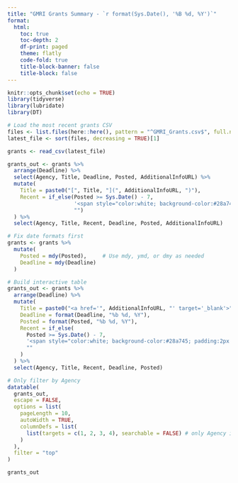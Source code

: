 ```yaml
---
title: "GMRI Grants Summary - `r format(Sys.Date(), '%B %d, %Y')`"
format:
  html:
    toc: true
    toc-depth: 2
    df-print: paged
    theme: flatly
    code-fold: true
    title-block-banner: false
    title-block: false
---
```


```r
knitr::opts_chunk$set(echo = TRUE)
library(tidyverse)
library(lubridate)
library(DT)
```

```r
# Load the most recent grants CSV
files <- list.files(here::here(), pattern = "^GMRI_Grants.csv$", full.names = TRUE)
latest_file <- sort(files, decreasing = TRUE)[1]

grants <- read_csv(latest_file)

grants_out <- grants %>%
  arrange(Deadline) %>%
  select(Agency, Title, Deadline, Posted, AdditionalInfoURL) %>%
  mutate(
    Title = paste0("[", Title, "](", AdditionalInfoURL, ")"),
    Recent = if_else(Posted >= Sys.Date() - 7,
                     '<span style="color:white; background-color:#28a745; padding:2px 6px; border-radius:4px;">New</span>',
                     "")
  ) %>%
  select(Agency, Title, Recent, Deadline, Posted, AdditionalInfoURL) 

# Fix date formats first
grants <- grants %>%
  mutate(
    Posted = mdy(Posted),     # Use mdy, ymd, or dmy as needed
    Deadline = mdy(Deadline)
  )

# Build interactive table
grants_out <- grants %>%
  arrange(Deadline) %>%
  mutate(
    Title = paste0("<a href='", AdditionalInfoURL, "' target='_blank'>", Title, "</a>"),
    Deadline = format(Deadline, "%b %d, %Y"),
    Posted = format(Posted, "%b %d, %Y"),
    Recent = if_else(
      Posted >= Sys.Date() - 7,
      '<span style="color:white; background-color:#28a745; padding:2px 6px; border-radius:4px;">New</span>',
      ""
    )
  ) %>%
  select(Agency, Title, Recent, Deadline, Posted)

# Only filter by Agency
datatable(
  grants_out,
  escape = FALSE,
  options = list(
    pageLength = 10,
    autoWidth = TRUE,
    columnDefs = list(
      list(targets = c(1, 2, 3, 4), searchable = FALSE) # only Agency is searchable
    )
  ),
  filter = "top"
)
```

```r
grants_out
```

